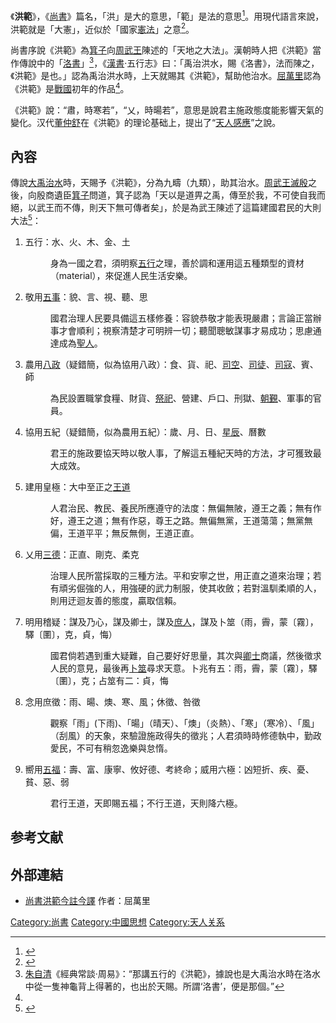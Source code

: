 {{otheruses|other=台灣出版社|洪範書店}}
{{Otheruses|other=名为洪范的其他人物|洪范 (弘治进士)}}
《'''洪範'''》，《[[尚書|尚書]]》篇名，「洪」是大的意思，「範」是法的意思<ref name="屈">{{cite book|author1=屈萬里|title=尚書今註今譯|publisher=臺灣商務印書館|url=https://books.google.com.tw/books?id=cWvGztwCQ6IC&lpg=PT97&ots=kpn2HNjFLM&hl=zh-TW&pg=PT89#v=onepage&q&f=false|access-date=2017-11-10|archive-date=2020-06-30|archive-url=https://web.archive.org/web/20200630043459/https://books.google.com.tw/books?id=cWvGztwCQ6IC&lpg=PT97&ots=kpn2HNjFLM&hl=zh-TW&pg=PT89#v=onepage&q&f=false|dead-url=no}}</ref>。用現代語言來說，洪範就是「大憲」，近似於「國家[[憲法|憲法]]」之意<ref>{{cite book|author1=谢选骏|title=第一期中国文明的精神}}</ref>。

尚書序說《洪範》為[[箕子|箕子]]向[[周武王|周武王]]陳述的「天地之大法」。漢朝時人把《洪範》當作傳說中的「[[洛書|洛書]]」<ref>[[朱自清|朱自清]]《經典常談·周易》：“那講五行的《洪範》，據說也是大禹治水時在洛水中從一隻神龜背上得著的，也出於天賜。所謂‘洛書’，便是那個。”</ref>，《[[漢書|漢書]]·五行志》曰：「禹治洪水，賜《洛書》，法而陳之，《洪範》是也。」認為禹治洪水時，上天就賜其《洪範》，幫助他治水。[[屈萬里|屈萬里]]認為《洪範》是[[戰國|戰國]]初年的作品<ref name="屈"/>。

《洪範》說：“肅，時寒若”，“乂，時暘若”，意思是說君主施政態度能影響天氣的變化。汉代[[董仲舒|董仲舒]]在《洪範》的理论基础上，提出了“[[天人感應|天人感應]]”之說。

==內容==
傳說[[大禹治水|大禹治水]]時，天賜予《洪範》，分為九疇（九類），助其治水。[[武王克殷|周武王滅殷]]之後，向殷商遺臣[[箕子|箕子]]問道，箕子認為「天以是道畀之禹，傳至於我，不可使自我而絕，以武王而不傳，則天下無可傳者矣」，於是為武王陳述了這篇建國君民的大則大法<ref>{{cite encyclopedia|author=井敏珠|title=洪範九疇|encyclopedia=教育大辭書|url=http://terms.naer.edu.tw/detail/1307541/?index=97|access-date=2017-11-10|archive-date=2021-08-24|archive-url=https://web.archive.org/web/20210824175944/https://terms.naer.edu.tw/detail/1307541/?index=97|dead-url=no}}</ref>：

# 五行：水、火、木、金、土
#:身為一國之君，須明察[[五行|五行]]之理，善於調和運用這五種類型的資材（material），來促進人民生活安樂。
# 敬用[[五事|五事]]：貌、言、視、聽、思
#:國君治理人民要具備這五樣修養：容貌恭敬才能表現嚴肅；言論正當辦事才會順利；視察清楚才可明辨一切；聽聞聰敏謀事才易成功；思慮通達成為[[聖人|聖人]]。
# 農用[[八政|八政]]（疑錯簡，似為協用八政）：食、貨、祀、[[司空|司空]]、[[司徒|司徒]]、[[司寇|司寇]]、賓、師
#:為民設置職掌食糧、財貨、[[祭祀|祭祀]]、營建、戶口、刑獄、[[朝覲|朝覲]]、軍事的官員。
# 協用五紀（疑錯簡，似為農用五紀）：歲、月、日、[[星辰|星辰]]、曆數
#:君王的施政要協天時以敬人事，了解這五種紀天時的方法，才可獲致最大成效。
# 建用皇極：大中至正之[[王道_(儒家思想)|王道]]
#:人君治民、教民、養民所應遵守的法度：無偏無陂，遵王之義；無有作好，遵王之道；無有作惡，尊王之路。無偏無黨，王道蕩蕩；無黨無偏，王道平平；無反無側，王道正直。
# 乂用[[三德|三德]]：正直、剛克、柔克
#:治理人民所當採取的三種方法。平和安寧之世，用正直之道來治理；若有頑劣倔強的人，用強硬的武力制服，使其收斂；若對溫馴柔順的人，則用迂迴友善的態度，贏取信賴。
# 明用稽疑：謀及乃心，謀及卿士，謀及[[庶人|庶人]]，謀及卜筮（雨，霽，蒙〔霧〕，驛〔圛〕，克，貞，悔）
#:國君倘若遇到重大疑難，自己要好好思量，其次與[[卿士|卿士]]商議，然後徵求人民的意見，最後再[[卜筮|卜筮]]尋求天意。卜兆有五：雨，霽，蒙〔霧〕，驛〔圛〕，克；占筮有二：貞，悔
# 念用庶徵：雨、暘、燠、寒、風；休徵、咎徵
#:觀察「雨」(下雨)、「暘」（晴天）、「燠」（炎熱）、「寒」（寒冷）、「風」（刮風）的天象，來驗證施政得失的徵兆；人君須時時修德執中，勤政愛民，不可有稍忽逸樂與怠惰。
# 嚮用[[五福|五福]]：壽、富、康寧、攸好德、考終命；威用六極：凶短折、疾、憂、貧、惡、弱
#:君行王道，天即賜五福；不行王道，天則降六極。

== 参考文献 ==
{{Reflist|30em}}

==外部連結==
* [https://books.google.com.tw/books?id=cWvGztwCQ6IC&lpg=PT97&ots=kpn2HNjFLM&hl=zh-TW&pg=PT89#v=onepage&q&f=false 尚書洪範今註今譯] {{Wayback|url=https://books.google.com.tw/books?id=cWvGztwCQ6IC&lpg=PT97&ots=kpn2HNjFLM&hl=zh-TW&pg=PT89#v=onepage&q&f=false |date=20200630043459 }} 作者：屈萬里
{{Wikisource|尚書/洪範}}
[[Category:尚書|Category:尚書]]
[[Category:中國思想|Category:中國思想]]
[[Category:天人关系|Category:天人关系]]
